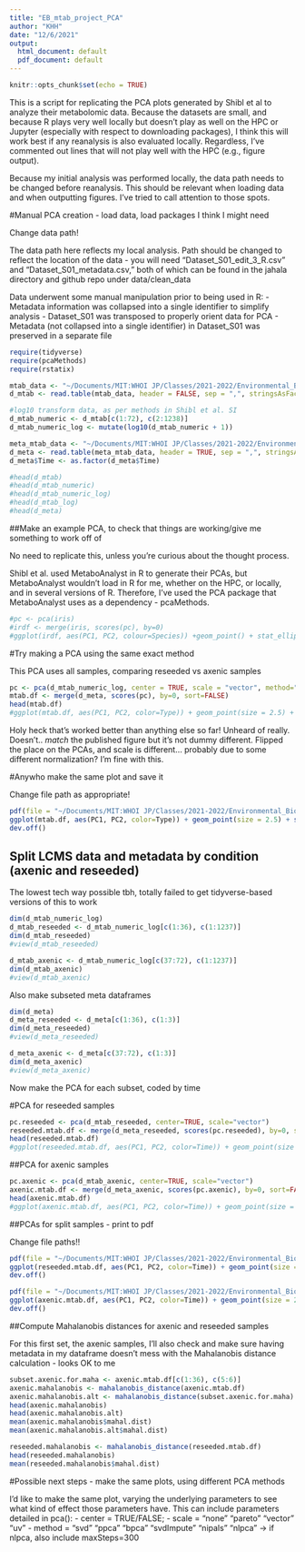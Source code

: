 ```yaml
---
title: "EB_mtab_project_PCA"
author: "KHH"
date: "12/6/2021"
output:
  html_document: default
  pdf_document: default
---
```


```r
knitr::opts_chunk$set(echo = TRUE)
```

This is a script for replicating the PCA plots generated by Shibl et al to analyze their metabolomic data. Because the datasets are small, and because R plays very well locally but doesn't play as well on the HPC or Jupyter (especially with respect to downloading packages), I think this will work best if any reanalysis is also evaluated locally. Regardless, I've commented out lines that will not play well with the HPC (e.g., figure output). 

Because my initial analysis was performed locally, the data path needs to be changed before reanalysis. This should be relevant when loading data and when outputting figures. I've tried to call attention to those spots. 

#Manual PCA creation - load data, load packages I think I might need

Change data path! 

The data path here reflects my local analysis. Path should be changed to reflect the location of the data - you will need "Dataset_S01_edit_3_R.csv" and "Dataset_S01_metadata.csv," both of which can be found in the jahala directory and github repo under data/clean_data

Data underwent some manual manipulation prior to being used in R: 
 - Metadata information was collapsed into a single identifier to simplify analysis
 - Dataset_S01 was transposed to properly orient data for PCA
 - Metadata (not collapsed into a single identifier) in Dataset_S01 was preserved in a separate file
 

```r
require(tidyverse)
require(pcaMethods)
require(rstatix)

mtab_data <- "~/Documents/MIT:WHOI JP/Classes/2021-2022/Environmental_Bioinformatics/Project/Paper/Dataset_S01_edit_3_R.csv"
d_mtab <- read.table(mtab_data, header = FALSE, sep = ",", stringsAsFactors = FALSE)

#log10 transform data, as per methods in Shibl et al. SI
d_mtab_numeric <- d_mtab[c(1:72), c(2:1238)]
d_mtab_numeric_log <- mutate(log10(d_mtab_numeric + 1))

meta_mtab_data <- "~/Documents/MIT:WHOI JP/Classes/2021-2022/Environmental_Bioinformatics/Project/Paper/Dataset_S01_metadata.csv"
d_meta <- read.table(meta_mtab_data, header = TRUE, sep = ",", stringsAsFactors = FALSE)
d_meta$Time <- as.factor(d_meta$Time)

#head(d_mtab)
#head(d_mtab_numeric)
#head(d_mtab_numeric_log)
#head(d_mtab_log)
#head(d_meta)
```

##Make an example PCA, to check that things are working/give me something to work off of

No need to replicate this, unless you're curious about the thought process.

Shibl et al. used MetaboAnalyst in R to generate their PCAs, but MetaboAnalyst wouldn't load in R for me, whether on the HPC, or locally, and in several versions of R. Therefore, I've used the PCA package that MetaboAnalyst uses as a dependency - pcaMethods. 

```r
#pc <- pca(iris)
#irdf <- merge(iris, scores(pc), by=0)
#ggplot(irdf, aes(PC1, PC2, colour=Species)) +geom_point() + stat_ellipse()
```

#Try making a PCA using the same exact method

This PCA uses all samples, comparing reseeded vs axenic samples

```r
pc <- pca(d_mtab_numeric_log, center = TRUE, scale = "vector", method="svd")
mtab.df <- merge(d_meta, scores(pc), by=0, sort=FALSE)
head(mtab.df)
#ggplot(mtab.df, aes(PC1, PC2, color=Type)) + geom_point(size = 2.5) + stat_ellipse() + theme_bw()
```

Holy heck that's worked better than anything else so far! Unheard of really. Doesn't.. *match* the published figure but it's not dummy different. Flipped the place on the PCAs, and scale is different... probably due to some different normalization? I'm fine with this. 

#Anywho make the same plot and save it

Change file path as appropriate!

```r
pdf(file = "~/Documents/MIT:WHOI JP/Classes/2021-2022/Environmental_Bioinformatics/Project/Paper/PCA_axenic_v_reseeded.pdf")
ggplot(mtab.df, aes(PC1, PC2, color=Type)) + geom_point(size = 2.5) + stat_ellipse() + theme_bw()
dev.off()
```

## Split LCMS data and metadata by condition (axenic and reseeded)

The lowest tech way possible tbh, totally failed to get tidyverse-based versions of this to work 

```r
dim(d_mtab_numeric_log)
d_mtab_reseeded <- d_mtab_numeric_log[c(1:36), c(1:1237)]
dim(d_mtab_reseeded)
#view(d_mtab_reseeded)

d_mtab_axenic <- d_mtab_numeric_log[c(37:72), c(1:1237)]
dim(d_mtab_axenic)
#view(d_mtab_axenic)
```

Also make subseted meta dataframes

```r
dim(d_meta)
d_meta_reseeded <- d_meta[c(1:36), c(1:3)]
dim(d_meta_reseeded)
#view(d_meta_reseeded)

d_meta_axenic <- d_meta[c(37:72), c(1:3)]
dim(d_meta_axenic)
#view(d_meta_axenic)
```

Now make the PCA for each subset, coded by time

#PCA for reseeded samples

```r
pc.reseeded <- pca(d_mtab_reseeded, center=TRUE, scale="vector")
reseeded.mtab.df <- merge(d_meta_reseeded, scores(pc.reseeded), by=0, sort=FALSE)
head(reseeded.mtab.df)
#ggplot(reseeded.mtab.df, aes(PC1, PC2, color=Time)) + geom_point(size = 2.5) + stat_ellipse() + theme_bw()
```

##PCA for axenic samples

```r
pc.axenic <- pca(d_mtab_axenic, center=TRUE, scale="vector")
axenic.mtab.df <- merge(d_meta_axenic, scores(pc.axenic), by=0, sort=FALSE)
head(axenic.mtab.df)
#ggplot(axenic.mtab.df, aes(PC1, PC2, color=Time)) + geom_point(size = 2.5) + stat_ellipse() + theme_bw()
```

##PCAs for split samples - print to pdf

Change file paths!!

```r
pdf(file = "~/Documents/MIT:WHOI JP/Classes/2021-2022/Environmental_Bioinformatics/Project/Paper/PCA_reseeded_by_time.pdf")
ggplot(reseeded.mtab.df, aes(PC1, PC2, color=Time)) + geom_point(size = 2.5) + stat_ellipse() + theme_bw()
dev.off()
```

```r
pdf(file = "~/Documents/MIT:WHOI JP/Classes/2021-2022/Environmental_Bioinformatics/Project/Paper/PCA_axenic_by_time.pdf")
ggplot(axenic.mtab.df, aes(PC1, PC2, color=Time)) + geom_point(size = 2.5) + stat_ellipse() + theme_bw()
dev.off()
```

##Compute Mahalanobis distances for axenic and reseeded samples

For this first set, the axenic samples, I'll also check and make sure having metadata in my dataframe doesn't mess with the Mahalanobis distance calculation - looks OK to me

```r
subset.axenic.for.maha <- axenic.mtab.df[c(1:36), c(5:6)]
axenic.mahalanobis <- mahalanobis_distance(axenic.mtab.df)
axenic.mahalanobis.alt <- mahalanobis_distance(subset.axenic.for.maha)
head(axenic.mahalanobis)
head(axenic.mahalanobis.alt)
mean(axenic.mahalanobis$mahal.dist)
mean(axenic.mahalanobis.alt$mahal.dist)
```

```r
reseeded.mahalanobis <- mahalanobis_distance(reseeded.mtab.df)
head(reseeded.mahalanobis)
mean(reseeded.mahalanobis$mahal.dist)
```
#Possible next steps - make the same plots, using different PCA methods

I'd like to make the same plot, varying the underlying parameters to see what kind of effect those parameters have. This can include parameters detailed in pca(): 
 - center = TRUE/FALSE; 
 - scale = "none" "pareto" "vector" "uv"
 - method = "svd" "ppca" "bpca" "svdImpute" "nipals" "nlpca" -> if nlpca, also include maxSteps=300

